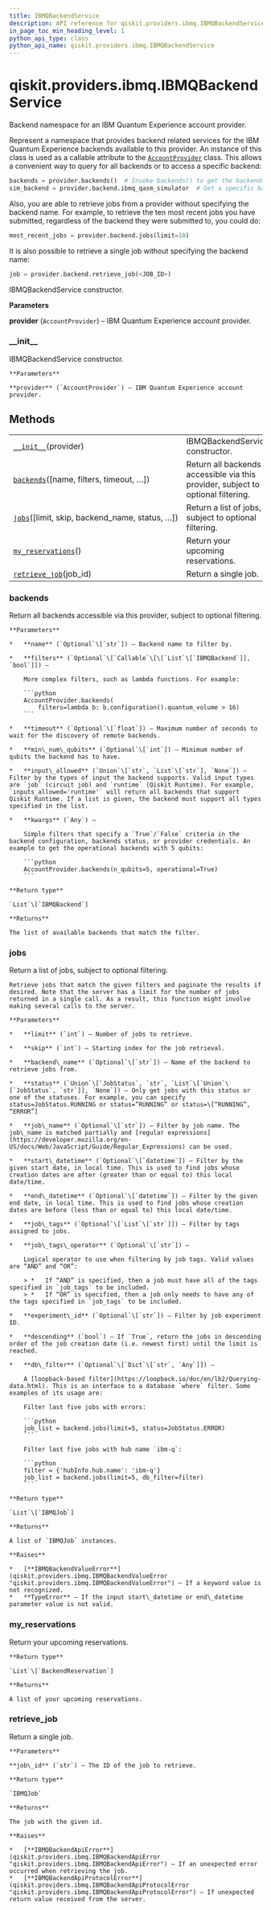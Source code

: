 ```yaml
---
title: IBMQBackendService
description: API reference for qiskit.providers.ibmq.IBMQBackendService
in_page_toc_min_heading_level: 1
python_api_type: class
python_api_name: qiskit.providers.ibmq.IBMQBackendService
---
```


# qiskit.providers.ibmq.IBMQBackendService

<Class id="qiskit.providers.ibmq.IBMQBackendService" isDedicatedPage={true} github="https://github.com/qiskit/qiskit-ibmq-provider/tree/stable/0.14/qiskit/providers/ibmq/ibmqbackendservice.py" signature="IBMQBackendService(provider)">
  Backend namespace for an IBM Quantum Experience account provider.

  Represent a namespace that provides backend related services for the IBM Quantum Experience backends available to this provider. An instance of this class is used as a callable attribute to the [`AccountProvider`](qiskit.providers.ibmq.AccountProvider "qiskit.providers.ibmq.AccountProvider") class. This allows a convenient way to query for all backends or to access a specific backend:

  ```python
  backends = provider.backends()  # Invoke backends() to get the backends.
  sim_backend = provider.backend.ibmq_qasm_simulator  # Get a specific backend instance.
  ```

  Also, you are able to retrieve jobs from a provider without specifying the backend name. For example, to retrieve the ten most recent jobs you have submitted, regardless of the backend they were submitted to, you could do:

  ```python
  most_recent_jobs = provider.backend.jobs(limit=10)
  ```

  It is also possible to retrieve a single job without specifying the backend name:

  ```python
  job = provider.backend.retrieve_job(<JOB_ID>)
  ```

  IBMQBackendService constructor.

  **Parameters**

  **provider** (`AccountProvider`) – IBM Quantum Experience account provider.

  ### \_\_init\_\_

  <Function id="qiskit.providers.ibmq.IBMQBackendService.__init__" signature="__init__(provider)">
    IBMQBackendService constructor.

    **Parameters**

    **provider** (`AccountProvider`) – IBM Quantum Experience account provider.
  </Function>

  ## Methods

  |                                                                                                                                                    |                                                                                  |
  | -------------------------------------------------------------------------------------------------------------------------------------------------- | -------------------------------------------------------------------------------- |
  | [`__init__`](#qiskit.providers.ibmq.IBMQBackendService.__init__ "qiskit.providers.ibmq.IBMQBackendService.__init__")(provider)                     | IBMQBackendService constructor.                                                  |
  | [`backends`](#qiskit.providers.ibmq.IBMQBackendService.backends "qiskit.providers.ibmq.IBMQBackendService.backends")(\[name, filters, timeout, …]) | Return all backends accessible via this provider, subject to optional filtering. |
  | [`jobs`](#qiskit.providers.ibmq.IBMQBackendService.jobs "qiskit.providers.ibmq.IBMQBackendService.jobs")(\[limit, skip, backend\_name, status, …]) | Return a list of jobs, subject to optional filtering.                            |
  | [`my_reservations`](#qiskit.providers.ibmq.IBMQBackendService.my_reservations "qiskit.providers.ibmq.IBMQBackendService.my_reservations")()        | Return your upcoming reservations.                                               |
  | [`retrieve_job`](#qiskit.providers.ibmq.IBMQBackendService.retrieve_job "qiskit.providers.ibmq.IBMQBackendService.retrieve_job")(job\_id)          | Return a single job.                                                             |

  ### backends

  <Function id="qiskit.providers.ibmq.IBMQBackendService.backends" signature="backends(name=None, filters=None, timeout=None, min_num_qubits=None, input_allowed=None, **kwargs)">
    Return all backends accessible via this provider, subject to optional filtering.

    **Parameters**

    *   **name** (`Optional`\[`str`]) – Backend name to filter by.

    *   **filters** (`Optional`\[`Callable`\[\[`List`\[`IBMQBackend`]], `bool`]]) –

        More complex filters, such as lambda functions. For example:

        ```python
        AccountProvider.backends(
            filters=lambda b: b.configuration().quantum_volume > 16)
        ```

    *   **timeout** (`Optional`\[`float`]) – Maximum number of seconds to wait for the discovery of remote backends.

    *   **min\_num\_qubits** (`Optional`\[`int`]) – Minimum number of qubits the backend has to have.

    *   **input\_allowed** (`Union`\[`str`, `List`\[`str`], `None`]) – Filter by the types of input the backend supports. Valid input types are `job` (circuit job) and `runtime` (Qiskit Runtime). For example, `inputs_allowed='runtime'` will return all backends that support Qiskit Runtime. If a list is given, the backend must support all types specified in the list.

    *   **kwargs** (`Any`) –

        Simple filters that specify a `True`/`False` criteria in the backend configuration, backends status, or provider credentials. An example to get the operational backends with 5 qubits:

        ```python
        AccountProvider.backends(n_qubits=5, operational=True)
        ```

    **Return type**

    `List`\[`IBMQBackend`]

    **Returns**

    The list of available backends that match the filter.
  </Function>

  ### jobs

  <Function id="qiskit.providers.ibmq.IBMQBackendService.jobs" signature="jobs(limit=10, skip=0, backend_name=None, status=None, job_name=None, start_datetime=None, end_datetime=None, job_tags=None, job_tags_operator='OR', experiment_id=None, descending=True, db_filter=None)">
    Return a list of jobs, subject to optional filtering.

    Retrieve jobs that match the given filters and paginate the results if desired. Note that the server has a limit for the number of jobs returned in a single call. As a result, this function might involve making several calls to the server.

    **Parameters**

    *   **limit** (`int`) – Number of jobs to retrieve.

    *   **skip** (`int`) – Starting index for the job retrieval.

    *   **backend\_name** (`Optional`\[`str`]) – Name of the backend to retrieve jobs from.

    *   **status** (`Union`\[`JobStatus`, `str`, `List`\[`Union`\[`JobStatus`, `str`]], `None`]) – Only get jobs with this status or one of the statuses. For example, you can specify status=JobStatus.RUNNING or status=”RUNNING” or status=\[“RUNNING”, “ERROR”]

    *   **job\_name** (`Optional`\[`str`]) – Filter by job name. The job\_name is matched partially and [regular expressions](https://developer.mozilla.org/en-US/docs/Web/JavaScript/Guide/Regular_Expressions) can be used.

    *   **start\_datetime** (`Optional`\[`datetime`]) – Filter by the given start date, in local time. This is used to find jobs whose creation dates are after (greater than or equal to) this local date/time.

    *   **end\_datetime** (`Optional`\[`datetime`]) – Filter by the given end date, in local time. This is used to find jobs whose creation dates are before (less than or equal to) this local date/time.

    *   **job\_tags** (`Optional`\[`List`\[`str`]]) – Filter by tags assigned to jobs.

    *   **job\_tags\_operator** (`Optional`\[`str`]) –

        Logical operator to use when filtering by job tags. Valid values are “AND” and “OR”:

        > *   If “AND” is specified, then a job must have all of the tags specified in `job_tags` to be included.
        > *   If “OR” is specified, then a job only needs to have any of the tags specified in `job_tags` to be included.

    *   **experiment\_id** (`Optional`\[`str`]) – Filter by job experiment ID.

    *   **descending** (`bool`) – If `True`, return the jobs in descending order of the job creation date (i.e. newest first) until the limit is reached.

    *   **db\_filter** (`Optional`\[`Dict`\[`str`, `Any`]]) –

        A [loopback-based filter](https://loopback.io/doc/en/lb2/Querying-data.html). This is an interface to a database `where` filter. Some examples of its usage are:

        Filter last five jobs with errors:

        ```python
        job_list = backend.jobs(limit=5, status=JobStatus.ERROR)
        ```

        Filter last five jobs with hub name `ibm-q`:

        ```python
        filter = {'hubInfo.hub.name': 'ibm-q'}
        job_list = backend.jobs(limit=5, db_filter=filter)
        ```

    **Return type**

    `List`\[`IBMQJob`]

    **Returns**

    A list of `IBMQJob` instances.

    **Raises**

    *   [**IBMQBackendValueError**](qiskit.providers.ibmq.IBMQBackendValueError "qiskit.providers.ibmq.IBMQBackendValueError") – If a keyword value is not recognized.
    *   **TypeError** – If the input start\_datetime or end\_datetime parameter value is not valid.
  </Function>

  ### my\_reservations

  <Function id="qiskit.providers.ibmq.IBMQBackendService.my_reservations" signature="my_reservations()">
    Return your upcoming reservations.

    **Return type**

    `List`\[`BackendReservation`]

    **Returns**

    A list of your upcoming reservations.
  </Function>

  ### retrieve\_job

  <Function id="qiskit.providers.ibmq.IBMQBackendService.retrieve_job" signature="retrieve_job(job_id)">
    Return a single job.

    **Parameters**

    **job\_id** (`str`) – The ID of the job to retrieve.

    **Return type**

    `IBMQJob`

    **Returns**

    The job with the given id.

    **Raises**

    *   [**IBMQBackendApiError**](qiskit.providers.ibmq.IBMQBackendApiError "qiskit.providers.ibmq.IBMQBackendApiError") – If an unexpected error occurred when retrieving the job.
    *   [**IBMQBackendApiProtocolError**](qiskit.providers.ibmq.IBMQBackendApiProtocolError "qiskit.providers.ibmq.IBMQBackendApiProtocolError") – If unexpected return value received from the server.
  </Function>
</Class>

